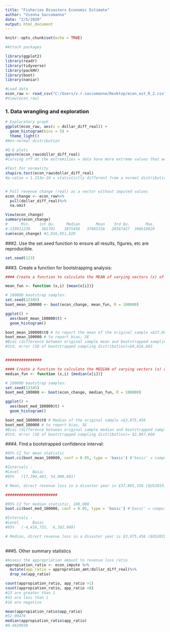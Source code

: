 ```yaml
---
title: "Fisheries Disasters Economic Estimate"
author: "Vienna Saccomanno"
date: "2/5/2020"
output: html_document
---
```


```r
knitr::opts_chunk$set(echo = TRUE)
```


```r
#Attach packages

library(ggplot2)
library(readr)
library(tidyverse)
library(packHV)
library(boot)
library(naniar)

```


```r
#Load data
econ_raw <- read_csv("C:/Users/v.r.saccomanno/Desktop/econ_est_R_2.csv")
#View(econ_raw)

```

### 1. Data wrangling and exploration
```r
# Exploratory graph
ggplot(econ_raw, aes(x = dollar_diff_real)) +
  geom_histogram(bins = 5) +
  theme_light()
#Non-normal distribution

#Q-Q plots
qqnorm(econ_raw$dollar_diff_real)
#Curving off at the extremities = data have more extreme values that we'd expect if they truly came from a normal distribution

#Test for normality
shapiro.test(econ_raw$dollar_diff_real)
#p-value = 1.153e-10 = statisticlly different from a normal distribution


# Pull revenue change (real) as a vector without imputed values
econ_change <- econ_raw%>% 
  pull(dollar_diff_real)%>%
  na.omit

View(econ_change)
summary(econ_change)
#      Min.    1st Qu.     Median       Mean    3rd Qu.       Max. 
#-139911239     381701    3975456   37065156   20567427  300618829 
sum(econ_change) #2,816,951,820

```

###2. Use the set.seed function to ensure all results, figures, etc are reproducible.
```r
set.seed(123)
```


###3. Create a function for bootstrapping analysis:

```r

#### Create a function to calculate the MEAN of varying vectors (x) of index (i)

mean_fun <- function (x,i) {mean(x[i])}

# 100000 bootstrap samples:
set.seed(12345)
boot_mean_100000 <- boot(econ_change, mean_fun, R = 100000)

ggplot() +
  aes(boot_mean_100000$t) +
  geom_histogram()

boot_mean_100000$t0 # to report the mean of the original sample =$37,065,156
boot_mean_100000 # to report bias, SE
#Bias (difference between original sample mean and bootstrapped sampling mean)= $11,138.17
#Std. error (SD of bootstrapped sampling distribution)=$9,616,683


################

#### Create a function to calculate the MEDIAN of varying vectors (x) of index (i)
median_fun <- function (x,i) {median(x[i])}

# 100000 bootstrap samples:
set.seed(12345)
boot_med_100000 <- boot(econ_change, median_fun, R = 100000)

ggplot() +
  aes(boot_med_100000$t) +
  geom_histogram()

boot_med_100000$t0 # Median of the original sample =$3,975,456
boot_med_100000 # to report bias, SE
#Bias (difference between original sample median and bootstrapped sampling median)=$773,239.5 
#Std. error (SD of bootstrapped sampling distribution)= $2,897,660

```


###4. Find a bootstrapped confidence interval:

```r
#95% CI for mean statistic
boot.ci(boot_mean_100000, conf = 0.95, type = 'basic') #'basic' = compute differences between each bootstrap replication and t0 and use percentiles of their distribution. 

#Intervals : 
#Level      Basic         
#95%   (17,394,483, 54,900,681)  

# Mean, direct revenue loss in a disaster year is $37,065,156 ($US2019) (n=76), with a boot strapped 95% confidence interval of [$17,394,483, 54,900,681] (n= 100,000 bootstrap samples).

#######################

#95% CI for median statistic, 100,000
boot.ci(boot_med_100000, conf = 0.95, type = 'basic') #'basic' = compute differences between each bootstrap replication and t0 and use percentiles of their distribution. 

#Intervals : 
#Level      Basic         
#95%   (-4,416,735,  6,392,989) 

# Median, direct revenue loss in a disaster year is $3,975,456 ($US2019) (n=76), with a boot strapped 95% confidence interval of [-$4,416,735,  $6,392,989] (n= 100,000 bootstrap samples).
  
```


###5. Other summary statistics

```r
#Assess the appropriation amount to revenue loss ratio
appropiation_ratio <- econ_impute %>%
  mutate(app_ratio = appropration_amt/dollar_diff_real)%>%
  drop_na(app_ratio)

count(appropiation_ratio, app_ratio >1)
count(appropiation_ratio, app_ratio <0)
#23 are greater than 1
#31 are less than 1
#16 are negative

mean(appropiation_ratio$app_ratio)
#52.09476
median(appropiation_ratio$app_ratio)
#0.4620938

```
